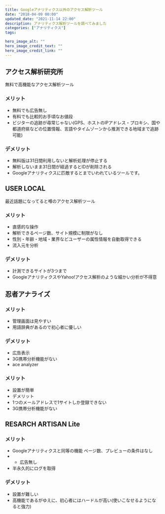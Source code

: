 ```yaml
---
title: Googleアナリティクス以外のアクセス解析ツール
date: "2018-04-09 00:00"
updated_date: "2021-11-14 22:00"
description: アナリティクス解析ツールを調べてみました
categories: ["アナリティクス"]
tags:

hero_image_alt: ""
hero_image_credit_text: ""
hero_image_credit_link: ""
---
```

## アクセス解析研究所
無料で高機能なアクセス解析ツール

### メリット
+ 無料でも広告無し
+ 有料でも比較的お手頃なお値段
+ ビジターの追跡が尋常じゃない(GPS、ホストのIPアドレス・プロキシ、国や都道府県などの位置情報、言語やタイムゾーンから推測できる地域まで追跡可能)

### デメリット
+ 無料版は31日間利用しないと解析処理が停止する
+ 解析しないまま31日間が経過するとIDが削除される
+ Googleアナリティクスに匹敵するとまでいわれているツールです。

## USER LOCAL
最近話題になってると噂のアクセス解析ツール

### メリット
+ 直感的な操作
+ 解析できるページ数、サイト規模に制限がなし
+ 性別・年齢・地域・業界などユーザーの属性情報を自動取得できる
+ 流入元を分析

### デメリット
+ 計測できるサイトが3つまで
+ GoogleアナリティクスやYahoo!アクセス解析のような細かい分析が不得意

## 忍者アナライズ
### メリット
+ 管理画面は見やすい
+ 用語辞典があるので初心者に優しい

### デメリット
+ 広告表示
+ 3G携帯分析機能がない
+ ace analyzer

### メリット
+ 設置が簡単
+ デメリット
+ 1つのメールアドレスで1サイトしか登録できない
+ 3G携帯分析機能がない

## RESARCH ARTISAN Lite

### メリット
+ Googleアナリティクスと同等の機能
ページ数、プレビューの条件はなし
+ + 広告無し
+ 半永久的にログを取得

### デメリット
+ 設置が難しい
+ 高機能であるがゆえに、初心者にはハードルが高い(使いこなせるようになると強力)
